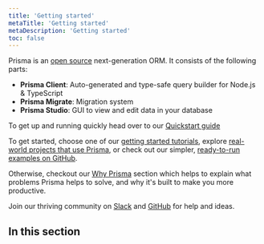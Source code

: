 ```yaml
---
title: 'Getting started'
metaTitle: 'Getting started'
metaDescription: 'Getting started'
toc: false
---
```


<TopBlock>

Prisma is an [open source](https://github.com/prisma/prisma) next-generation ORM. It consists of the following parts:

- **Prisma Client**: Auto-generated and type-safe query builder for Node.js & TypeScript
- **Prisma Migrate**: Migration system
- **Prisma Studio**: GUI to view and edit data in your database

To get up and running quickly head over to our [Quickstart guide](./quickstart)

To get started, choose one of our [getting started tutorials](setup-prisma), explore [real-world projects that use Prisma](../about/example-projects), or check out our simpler, [ready-to-run examples on GitHub](https://github.com/prisma/prisma-examples). 

Otherwise, checkout our [Why Prisma](../concepts/overview/why-prisma) section which helps to explain what problems Prisma helps to solve, and why it's built to make you more productive.


<Tip>

Join our thriving community on [Slack](https://slack.prisma.io/) and [GitHub](https://github.com/prisma/prisma) for help and ideas.

</Tip>

</TopBlock>

## In this section

<Subsections />
